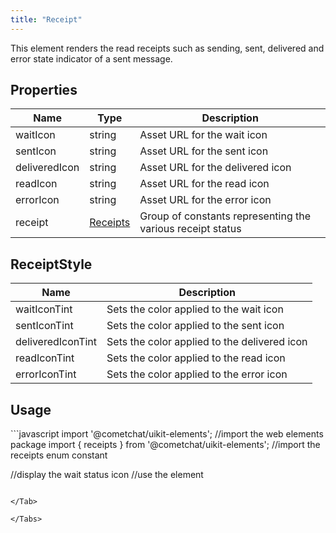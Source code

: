 ```yaml
---
title: "Receipt"
---
```


This element renders the read receipts such as sending, sent, delivered and error state indicator of a sent message.

## Properties

| Name          | Type                                  | Description                                                |
| ------------- | ------------------------------------- | ---------------------------------------------------------- |
| waitIcon      | string                                | Asset URL for the wait icon                                |
| sentIcon      | string                                | Asset URL for the sent icon                                |
| deliveredIcon | string                                | Asset URL for the delivered icon                           |
| readIcon      | string                                | Asset URL for the read icon                                |
| errorIcon     | string                                | Asset URL for the error icon                               |
| receipt       | [Receipts](/docs/web-shared/receipts) | Group of constants representing the various receipt status |

## ReceiptStyle

| Name              | Description                                  |
| ----------------- | -------------------------------------------- |
| waitIconTint      | Sets the color applied to the wait icon      |
| sentIconTint      | Sets the color applied to the sent icon      |
| deliveredIconTint | Sets the color applied to the delivered icon |
| readIconTint      | Sets the color applied to the read icon      |
| errorIconTint     | Sets the color applied to the error icon     |

## Usage

<Tabs>
<Tab title="JavaScript">
```javascript
import '@cometchat/uikit-elements'; //import the web elements package
import { receipts } from '@cometchat/uikit-elements'; //import the receipts enum constant

//display the wait status icon
//use the element
<cometchat-receipt 
waitIcon="https://cdn-icons-png.flaticon.com/24/661/661562.png" 
sentIcon="https://cdn-icons-png.flaticon.com/24/1443/1443000.png" deliveredIcon="https://cdn-icons-png.flaticon.com/24/10728/10728652.png" readIcon="https://cdn-icons-png.flaticon.com/24/10728/10728588.png"
receipt={receipts.wait} 
errorIcon="https://cdn-icons-png.flaticon.com/24/10207/10207468.png"></cometchat-receipt>
```

</Tab>

</Tabs>
